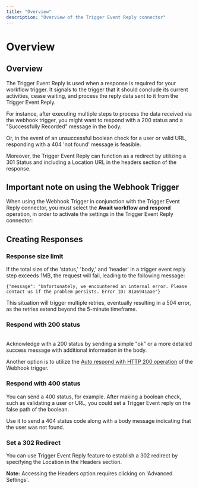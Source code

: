```yaml
---
title: "Overview"
description: "Overview of the Trigger Event Reply connector"
---
```


# Overview

## Overview

The Trigger Event Reply is used when a response is required for your workflow trigger. It signals to the trigger that it should conclude its current activities, cease waiting, and process the reply data sent to it from the Trigger Event Reply.

For instance, after executing multiple steps to process the data received via the webhook trigger, you might want to respond with a 200 status and a "Successfully Recorded" message in the body.

Or, in the event of an unsuccessful boolean check for a user or valid URL, responding with a 404 'not found' message is feasible.

Moreover, the Trigger Event Reply can function as a redirect by utilizing a 301 Status and including a Location URL in the headers section of the response.

## Important note on using the Webhook Trigger

When using the Webhook Trigger in conjunction with the Trigger Event Reply connector, you must select the **Await workflow and respond** operation, in order to activate the settings in the Trigger Event Reply connector:

## Creating Responses

### Response size limit

If the total size of the 'status,' 'body,' and 'header' in a trigger event reply step exceeds 1MB, the request will fail, leading to the following message:

`{"message": "Unfortunately, we encountered an internal error. Please contact us if the problem persists. Error ID: 81a6941aae"}`

This situation will trigger multiple retries, eventually resulting in a 504 error, as the retries extend beyond the 5-minute timeframe.

### Respond with 200 status

<br/>Acknowledge with a 200 status by sending a simple "ok" or a more detailed success message with additional information in the body. 

Another option is to utilize the [Auto respond with HTTP 200 operation](https://tray.io/documentation/connectors/triggers/webhook-trigger/#auto-respond-with-http-200) of the Webhook trigger.

### Respond with 400 status

You can send a 400 status, for example. After making a boolean check, such as validating a user or URL, you could set a Trigger Event reply on the false path of the boolean. 

Use it to send a 404 status code along with a body message indicating that the user was not found.

### Set a 302 Redirect

You can use Trigger Event Reply feature to establish a 302 redirect by specifying the Location in the Headers section. 

**Note:** Accessing the Headers option requires clicking on 'Advanced Settings'. 
